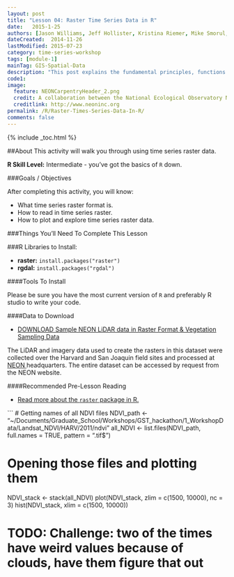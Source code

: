 ```yaml
---
layout: post
title: "Lesson 04: Raster Time Series Data in R"
date:   2015-1-25
authors: [Jason Williams, Jeff Hollister, Kristina Riemer, Mike Smorul, Zack Brym]
dateCreated:  2014-11-26
lastModified: 2015-07-23
category: time-series-workshop
tags: [module-1]
mainTag: GIS-Spatial-Data
description: "This post explains the fundamental principles, functions and metadata that you need to work with raster data in R."
code1: 
image:
  feature: NEONCarpentryHeader_2.png
  credit: A collaboration between the National Ecological Observatory Network (NEON) and Data Carpentry
  creditlink: http://www.neoninc.org
permalink: /R/Raster-Times-Series-Data-In-R/
comments: false
---
```


{% include _toc.html %}

##About
This activity will walk you through using time series raster data. 

**R Skill Level:** Intermediate - you've got the basics of `R` down.

<div id="objectives" markdown="1">

###Goals / Objectives

After completing this activity, you will know:

* What time series raster format is.
* How to read in time series raster.
* How to plot and explore time series raster data.

###Things You'll Need To Complete This Lesson

###R Libraries to Install:

* **raster:** `install.packages("raster")`
* **rgdal:** `install.packages("rgdal")`


####Tools To Install

Please be sure you have the most current version of `R` and preferably
R studio to write your code.


####Data to Download

* <a href="http://figshare.com/articles/NEON_AOP_Hyperspectral_Teaching_Dataset_SJER_and_Harvard_forest/1580086" class="btn btn-success"> DOWNLOAD Sample NEON LiDAR data in Raster Format & Vegetation Sampling Data</a>


The LiDAR and imagery data used to create the rasters in this dataset were 
collected over the Harvard and San Joaquin field sites 
and processed at <a href="http://www.neoninc.org" target="_blank" >NEON </a> 
headquarters. The entire dataset can be accessed by request from the NEON website.  

####Recommended Pre-Lesson Reading


* <a href="http://cran.r-project.org/web/packages/raster/raster.pdf" target="_blank">
Read more about the `raster` package in R.</a>

</div>

```
# Getting names of all NDVI files
NDVI_path <- "~/Documents/Graduate_School/Workshops/GST_hackathon/1_WorkshopData/Landsat_NDVI/HARV/2011/ndvi"
all_NDVI <- list.files(NDVI_path, full.names = TRUE, pattern = ".tif$")

# Opening those files and plotting them
NDVI_stack <- stack(all_NDVI)
plot(NDVI_stack, zlim = c(1500, 10000), nc = 3)
hist(NDVI_stack, xlim = c(1500, 10000))

# TODO: Challenge: two of the times have weird values because of clouds, have them figure that out

